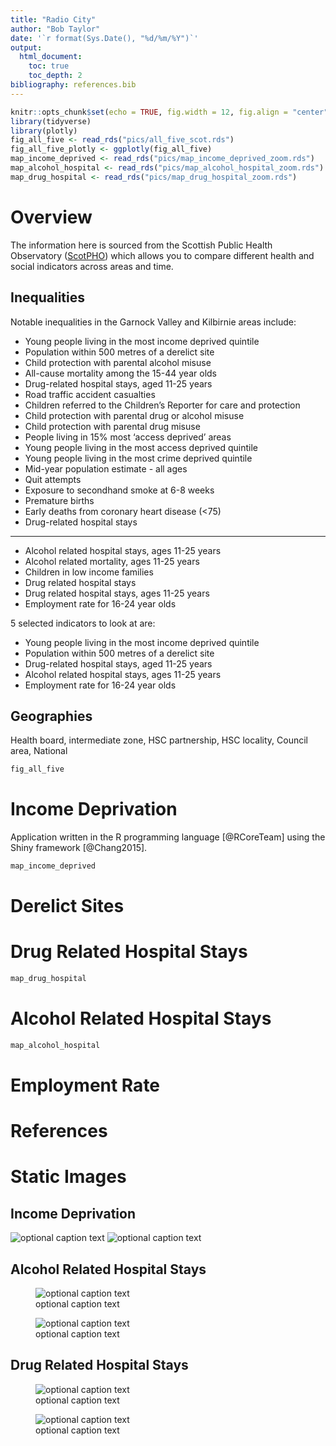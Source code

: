 ```yaml
---
title: "Radio City"
author: "Bob Taylor"
date: '`r format(Sys.Date(), "%d/%m/%Y")`'
output:
  html_document:
    toc: true
    toc_depth: 2
bibliography: references.bib
---
```


```r
knitr::opts_chunk$set(echo = TRUE, fig.width = 12, fig.align = "center")
library(tidyverse)
library(plotly)
fig_all_five <- read_rds("pics/all_five_scot.rds")
fig_all_five_plotly <- ggplotly(fig_all_five)
map_income_deprived <- read_rds("pics/map_income_deprived_zoom.rds")
map_alcohol_hospital <- read_rds("pics/map_alcohol_hospital_zoom.rds")
map_drug_hospital <- read_rds("pics/map_drug_hospital_zoom.rds")

```

# Overview

The information here is sourced from the Scottish Public Health Observatory ([ScotPHO](https://www.scotpho.org.uk/)) which allows you to compare different health and social indicators across areas and time.

## Inequalities
Notable inequalities in the Garnock Valley and Kilbirnie areas include:

* Young people living in the most income deprived quintile            
* Population within 500 metres of a derelict site                     
* Child protection with parental alcohol misuse                       
* All-cause mortality among the 15-44 year olds                       
* Drug-related hospital stays, aged 11-25 years                       
* Road traffic accident casualties                                    
* Children referred to the Children's Reporter for care and protection
* Child protection with parental drug or alcohol misuse               
* Child protection with parental drug misuse                          
* People living in 15% most 'access deprived' areas                   
* Young people living in the most access deprived quintile            
* Young people living in the most crime deprived quintile             
* Mid-year population estimate - all ages                             
* Quit attempts                                                       
* Exposure to secondhand smoke at 6-8 weeks                           
* Premature births                                                    
* Early deaths from coronary heart disease (<75)                      
* Drug-related hospital stays                        

---

* Alcohol related hospital stays, ages 11-25 years
* Alcohol related mortality, ages 11-25 years
* Children in low income families
* Drug related hospital stays
* Drug related hospital stays, ages 11-25 years
* Employment rate for 16-24 year olds


5 selected indicators to look at are:

* Young people living in the most income deprived quintile            
* Population within 500 metres of a derelict site 
* Drug-related hospital stays, aged 11-25 years   
* Alcohol related hospital stays, ages 11-25 years
* Employment rate for 16-24 year olds


## Geographies
Health board, intermediate zone, HSC partnership, HSC locality, Council area, National

```r
fig_all_five
```


# Income Deprivation

Application written in the R programming language [@RCoreTeam] using the Shiny framework [@Chang2015].

```r
map_income_deprived
```


# Derelict Sites

# Drug Related Hospital Stays

```r
map_drug_hospital
```

# Alcohol Related Hospital Stays

```r
map_alcohol_hospital
```

# Employment Rate

# References

# Static Images

## Income Deprivation

![optional caption text](pics/map_income_deprived_scot.png)
![optional caption text](pics/map_income_deprived_zoom.png)

## Alcohol Related Hospital Stays

![optional caption text](pics/map_alcohol_hospital_scot.png)

![optional caption text](pics/map_alcohol_hospital_zoom.png)

## Drug Related Hospital Stays

![optional caption text](pics/map_drug_hospital_scot.png)

![optional caption text](pics/map_drug_hospital_zoom.png)